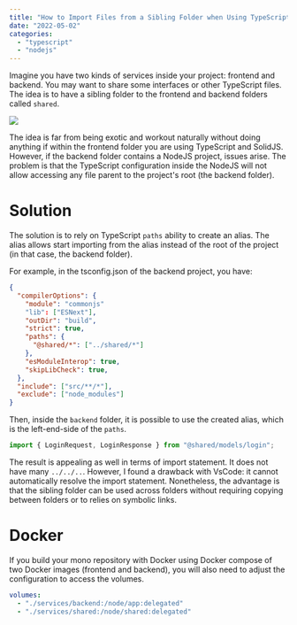```yaml
---
title: "How to Import Files from a Sibling Folder when Using TypeScript and NodeJS"
date: "2022-05-02"
categories:
  - "typescript"
  - "nodejs"
---
```


Imagine you have two kinds of services inside your project: frontend and backend. You may want to share some interfaces or other TypeScript files. The idea is to have a sibling folder to the frontend and backend folders called `shared`.

![](/images/blog/typescript-nodejs-sibling-folders.png)

The idea is far from being exotic and workout naturally without doing anything if within the frontend folder you are using TypeScript and SolidJS. However, if the backend folder contains a NodeJS project, issues arise. The problem is that the TypeScript configuration inside the NodeJS will not allow accessing any file parent to the project's root (the backend folder).

# Solution
The solution is to rely on TypeScript `paths` ability to create an alias. The alias allows start importing from the alias instead of the root of the project (in that case, the backend folder).

For example, in the tsconfig.json of the backend project, you have:

```json {7-9}
{
  "compilerOptions": {
    "module": "commonjs"
    "lib": ["ESNext"],
    "outDir": "build",
    "strict": true,
    "paths": {
      "@shared/*": ["../shared/*"]
    },
    "esModuleInterop": true,
    "skipLibCheck": true,
  },
  "include": ["src/**/*"],
  "exclude": ["node_modules"]
}
```

Then, inside the `backend` folder, it is possible to use the created alias, which is the left-end-side of the `paths`.

```typescript
import { LoginRequest, LoginResponse } from "@shared/models/login";
```

The result is appealing as well in terms of import statement. It does not have many `../../..`. However, I found a drawback with VsCode: it cannot automatically resolve the import statement. Nonetheless, the advantage is that the sibling folder can be used across folders without requiring copying between folders or to relies on symbolic links.

# Docker
If you build your mono repository with Docker using Docker compose of two Docker images (frontend and backend), you will also need to adjust the configuration to access the volumes.

```yaml
volumes:
  - "./services/backend:/node/app:delegated"
  - "./services/shared:/node/shared:delegated"
```

